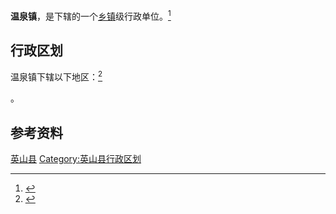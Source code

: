 {{中国乡级行政区|42/11/24/100/000}}

'''温泉镇'''，是{{PRC admin/fullname|42/11/24/100/000|3}}下辖的一个[[乡镇|乡镇]]级行政单位。<ref>{{PRC admin/ref sgc|{{PRC admin/parent|42/11/24/100/000}}}}</ref>

== 行政区划 ==

温泉镇下辖以下地区：<ref>{{PRC admin/ref sgc|42/11/24/100/000}}</ref>

{{PRC admin/children|42/11/24/100/000}}。

== 参考资料 ==

{{reflist}}

{{湖北省黄冈市英山县行政区划}}
{{湖北行政区划小作品}}
[[Category:黄冈建制镇|英山县]]
[[Category:英山县行政区划|Category:英山县行政区划]]